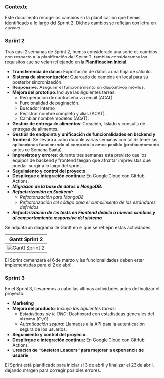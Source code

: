 ### Contexto

Este documento recoge los cambios en la planificación que hemos identificado a lo largo del Sprint 2.
Dichos cambios se reflejan con letra en *cursiva*.

### Sprint 2

Tras casi 2 semanas de Sprint 2, hemos considerado una serie de cambios con respecto a la planificación del Sprint 2, también consideramos los requisitos que se veían reflejando en la **[Planificación Inicial](/docs/Planificación/Planificación%20Inicial)**.

- **Transferencia de datos:** Exportación de datos a una hoja de cálculo.
- **Sistema de sincronización:** Guardado de cambios en local para su posterior sincronización.
- **Responsive:** Asegurar el funcionamiento en dispositivos móviles.
- **Mejora del prototipo:** Incluye las siguientes tareas:
  * Recuperación de contraseña vía email (ACAT).
  * Funcionalidad de paginación.
  * Buscador interno.
  * Registrar nombre completo y alias (ACAT).
  * Cambiar nombre modelos (ACAT).
- **Gestión de entrega de alimentos:** Creación, listado y consulta de entregas de alimentos.
- **Gestión de endpoints y unificación de funcionalidades en backend y frontend**: Se llevará a cabo durante varias semanas con tal de tener las aplicaciones funcionando al completo lo antes posible (preferentemente antes de Semana Santa). 
- **Imprevistos y errores**: durante tres semanas está previsto que los equipos de backend y frontend tengan que afrontar imprevistos que puedan surgir a lo largo del sprint.
- **Seguimiento y control del proyecto.**
- **Despliegue e integración continua:** En Google Cloud con GitHub Actions.
- ***Migración de la base de datos a MongoDB.***
- ***Refactorización en Backend:***
  * *Refactorización para MongoDB*
  * *Refactorización del código para el cumplimiento de los estándares definidos*
- ***Refactorización de los tests en Frontend debido a nuevos cambios y al comportamiento responsive del sistema***


Se adjunta un diagrama de Gantt en el que se reflejan estas actividades.

| Gantt Sprint 2                                                        |
| --------------------------------------------------------------------------------- |
| ![Gantt Sprint 2](/img/gantt.png) |

El Sprint comenzará el 6 de marzo y las funcionalidades deben estar implementadas para el 2 de abril.

### Sprint 3

En el Sprint 3, llevaremos a cabo las últimas actividades antes de finalizar el proyecto:

- **Marketing**
- **Mejora del producto:** *Incluye las siguientes tareas:*
  * *Estadísticas de la ONG*: Dashboard con estadísticas generales del sistema (CyC).
  * *Autenticación segura*: Llamadas a la API para la autenticación segura de los usuarios.
- **Seguimiento y control del proyecto.**
- **Despliegue e integración continua:** En Google Cloud con GitHub Actions.
- **Creación de "Skeleton Loaders" para mejorar la experiencia de usuario**

El Sprint está planificado para iniciar el 3 de abril y finalizar el 23 de abril, dejando margen para corregir posibles errores.

